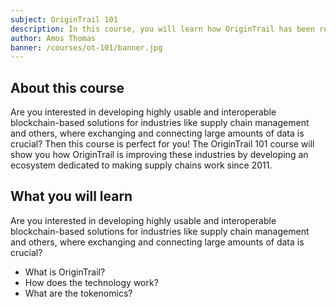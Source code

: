 ```yaml
---
subject: OriginTrail 101
description: In this course, you will learn how OriginTrail has been revolutionizing supply chains since 2011 and how you can make their blockchain-based solutions work for you!
author: Amos Thomas
banner: /courses/ot-101/banner.jpg
---
```


## About this course

Are you interested in developing highly usable and interoperable blockchain-based solutions for industries like supply chain management and others, where exchanging and connecting large amounts of data is crucial? Then this course is perfect for you! The OriginTrail 101 course will show you how OriginTrail is improving these industries by developing an ecosystem dedicated to making supply chains work since 2011.

## What you will learn

Are you interested in developing highly usable and interoperable blockchain-based solutions for industries like supply chain management and others, where exchanging and connecting large amounts of data is crucial?

- What is OriginTrail? 
- How does the technology work?
- What are the tokenomics? 

